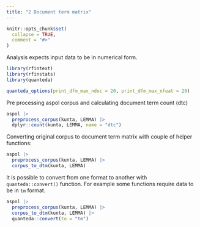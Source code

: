 ```yaml
---
title: "2 Document term matrix"
---
```


```r
knitr::opts_chunk$set(
  collapse = TRUE,
  comment = "#>"
)
```

Analysis expects input data to be in numerical form.

```r
library(rfintext)
library(rfinstats)
library(quanteda)
```

```r
quanteda_options(print_dfm_max_ndoc = 20, print_dfm_max_nfeat = 20)
```

Pre processing aspol corpus and calculating document term count (dtc)

```r
aspol |>
  preprocess_corpus(kunta, LEMMA) |>
  dplyr::count(kunta, LEMMA, name = "dtc")
```

Converting original corpus to document term matrix with couple of helper functions: 

```r
aspol |>
  preprocess_corpus(kunta, LEMMA) |>
  corpus_to_dtm(kunta, LEMMA)
```

It is possible to convert from one format to another with `quanteda::convert()` 
function. For example some functions require data to be in `tm` format.

```r
aspol |>
  preprocess_corpus(kunta, LEMMA) |>
  corpus_to_dtm(kunta, LEMMA) |>
  quanteda::convert(to = "tm")
```

